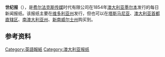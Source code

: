{{Infobox newspaper
|name      = 世纪报
|logo      = 
|image     = 
|caption   = 
|type      = 日报
|format    = [[紧凑|紧凑]]
|foundation= 1854
|owners    = [[费尔法克斯传媒|费尔法克斯传媒]]
|headquarters = [[澳大利亚|澳大利亚]][[墨尔本|墨尔本]]
|editor    = [[安德鲁·霍尔登|安德鲁·霍尔登]]
|website   = [http://www.theage.com.au/ www.theage.com.au]
|political = 
|link1-name= archive
|link1     = http://news store.theage.com.au/apps/newsSearch.ac?sy=age&sp=adv
|ISSN      = 0312-6307
|oclc      = 224060909
|circulation = 工作日131,000份<br>星期六196,000份<br>星期天164,000份<ref name=ABCDecember2013>{{cite web|title=ABC Circulation Results-Feb 2014|publisher=Audit Bureau of Circulations|url=http://www.adnews.com.au/files/dmfile/ABC_Feb2014.pdf|date=February 2014|accessdate=25 February 2014|deadurl=yes|archiveurl=https://web.archive.org/web/20140227181315/http://www.adnews.com.au/files/dmfile/ABC_Feb2014.pdf|archivedate=2014年2月27日}}</ref>}}

'''世纪报'''（{{lang-en|'''''The Age'''''}}），是[[费尔法克斯传媒|费尔法克斯传媒]]时代有限公司在1854年[[澳大利亚|澳大利亚]][[墨尔本|墨尔本]]发行的每日新闻报纸。该报纸主要在[[维多利亚州|维多利亚州]]发行，但也可以在[[塔斯马尼亚|塔斯马尼亚]]、[[澳大利亚首都直辖区|澳大利亚首都直辖区]]、[[南澳大利亚州|南澳大利亚州]]、[[新南威尔士州|新南威尔士州]]购买到。

== 参考资料 ==
{{reflist}}

[[Category:英語報紙|Category:英語報紙]]
[[Category:澳大利亚报纸|Category:澳大利亚报纸]]
{{Newspaper-stub}}